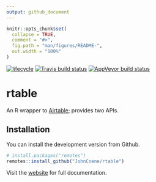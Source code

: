 ```yaml
---
output: github_document
---
```


```r
knitr::opts_chunk$set(
  collapse = TRUE,
  comment = "#>",
  fig.path = "man/figures/README-",
  out.width = "100%"
)
```
[![lifecycle](https://img.shields.io/badge/lifecycle-maturing-blue.svg)](https://www.tidyverse.org/lifecycle/#maturing) [![Travis build status](https://travis-ci.org/JohnCoene/rtable.svg?branch=master)](https://travis-ci.org/JohnCoene/rtable) [![AppVeyor build status](https://ci.appveyor.com/api/projects/status/github/JohnCoene/rtable?branch=master&svg=true)](https://ci.appveyor.com/project/JohnCoene/rtable)

# rtable

An R wrapper to [Airtable](https://airtable.com/api); provides two APIs.

## Installation

You can install the development version from Github.

```r
# install.packages("remotes")
remotes::install_github("JohnCoene/rtable")
```

Visit the [website](http://rtable.john-coene.com) for full documentation.